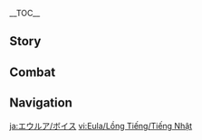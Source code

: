 {{CharacterTabs}}
{{LanguageTabs}}
__TOC__
==Story==
{{VO/Story
|character           = Eula
|language            = ja
|name                = エウルア

|vo_01_01_title      = 初めまして…
|vo_01_01_subtitle   = Hello
|vo_01_01_file       = VO_{language}{character} Hello.ogg
|vo_01_01_tx         = 西風騎士団遊撃小隊隊長、「波花騎士」エウルア・ローレンスよ…そう、ローレンス。私は罪人の末裔、いずれ騎士団を裏切る者。今、彼らへの復讐の計画を立てている最中なの。
|vo_01_01_rm         = Sepyurosu Kishi-dan Yuugeki Shoutai-taichou, "Namibana Kishi" Eurua Roorensu yo... Sou, Roorensu. Watashi wa zainin no matsuei, izure Kishi-dan wo uragiru mono. Ima, karera he no fukushuu no keikaku wo tatete iru saichuu-na no.
|vo_02_01_title      = 世間話・騎士の仕来たり
|vo_02_01_subtitle   = Chat: Etiquette
|vo_02_01_file       = VO_{language}{character} Chat - Etiquette.ogg
|vo_02_01_tx         = 騎士と貴族の仕来たりは似ているわ。ただ、騎士は小難しいところが簡略化されているの。
|vo_02_01_rm         = Kishi to kizoku no shikitari wa nite iru wa. Tada, kishi wa komuzukashii tokoro ga kanryakuka sarete iru no.
|vo_02_02_title      = 世間話・剣技
|vo_02_02_subtitle   = Chat: Bladework
|vo_02_02_file       = VO_{language}{character} Chat - Bladework.ogg
|vo_02_02_tx         = 私と西風剣術について学びたい？一人前になった君に復讐するのも、悪くないわね。
|vo_02_02_rm         = Watashi to Sepyurosu Kenjutsu ni tsuite manabitai? Ichininmae ni natta kimi ni fukushuu suru no mo, warukunai wa ne.
|vo_02_03_title      = 世間話・貴族の仕来たり
|vo_02_03_subtitle   = Chat: Rules
|vo_02_03_file       = VO_{language}{character} Chat - Rules.ogg
|vo_02_03_tx         = 貴族たちの古い仕来たりなんて…聞き流してちょうだい。いつか私みたいに、何百条もの仕来たりを暗記させられても、本気にしてなくていいから。
|vo_02_03_rm         = Kizoku-tachi no furui shikitari nante... Kikinagashite choudai. Itsuka watashi mitai ni, nanbyakujou mono shikitari wo anki saserarete mo, honki ni shite nakute ii kara.
|vo_03_01_title      = 雨の日…
|vo_03_01_subtitle   = When It Rains
|vo_03_01_file       = VO_{language}{character} When It Rains.ogg
|vo_03_01_tx         = 早く傘の下に入りなさい！君が病気になって体を壊したら、復讐する相手がいなくなっちゃうじゃない。
|vo_03_01_rm         = Hayaku kasa no shita ni hairinasai! Kimi ga byouki ni natte karada wo kowashitara, fukushuu suru aite ga inaku nacchau ja nai.
|vo_03_02_title      = 雷の日…
|vo_03_02_subtitle   = When Thunder Strikes
|vo_03_02_file       = VO_{language}{character} When Thunder Strikes.ogg
|vo_03_02_tx         = 厄介な天気ね。雷の音は感知能力に影響を与えるわ。
|vo_03_02_rm         = Yakkai-na tenki ne. Kaminari no oto wa kanchi nouryoku ni eikyou wo ataeru wa.
|vo_03_03_title      = 晴れの日…
|vo_03_03_subtitle   = When the Sun Is Out
|vo_03_03_file       = VO_{language}{character} When the Sun Is Out.ogg
|vo_03_03_tx         = 良い眺めね！高い所に登れば、敵の位置が一目瞭然だわ。
|vo_03_03_rm         = Ii nagame ne! Takai tokoro ni noboreba, teki no ichi ga ichimoku ryouzen da wa.
|vo_04_01_title      = おはよう…
|vo_04_01_subtitle   = Good Morning
|vo_04_01_file       = VO_{language}{character} Good Morning.ogg
|vo_04_01_tx         = 起きなさい！日の出前の2時間は、徹夜した哨兵が一番疲れている時間帯よ、絶好のチャンスなんだから！
|vo_04_01_rm         = Okinasai! Hi no demae no nijikan wa, tetsuya shita shouhei ga ichiban tsukarete iru jikantai yo, zekkou no chansu nan da kara!
|vo_04_02_title      = こんにちは…
|vo_04_02_subtitle   = Good Afternoon
|vo_04_02_file       = VO_{language}{character} Good Afternoon.ogg
|vo_04_02_tx         = 眠くなったところを襲われないためにも、お昼は穀物よりも肉類ね。
|vo_04_02_rm         = Nemuku natta tokoro wo osowarenai tame ni mo, ohiru wa kokumotsu yori mo nikurui ne.
|vo_04_03_title      = こんばんは…
|vo_04_03_subtitle   = Good Evening
|vo_04_03_file       = VO_{language}{character} Good Evening.ogg
|vo_04_03_tx         = 「柔らかな風と共に、夜を過ごさんことを」…旧貴族の挨拶の中では珍しく耳障りのいい言葉よ。
|vo_04_03_rm         = "Yawaraka-na kaze to tomo ni, yoru wo sugosan koto wo"... Kyuu kizoku no aisatsu no nakade wa mezurashiku mimizawari no ii kotoba yo.
|vo_04_04_title      = おやすみ…
|vo_04_04_subtitle   = Good Night
|vo_04_04_file       = VO_{language}{character} Good Night.ogg
|vo_04_04_tx         = 骨笛の子守唄が聞きたい？永遠に目が覚めなくなるけど…こういう復讐の仕方はつまらないわ。
|vo_04_04_rm         = Honefue no komoriuta ga kikitai? Eien ni me ga samenaku naru kedo... kou iu fukushuu no shikata wa tsumaranai wa.
|vo_05_01_title      = エウルア自身について・騎士
|vo_05_01_subtitle   = About {character}: The Knights
|vo_05_01_file       = VO_{language}{character} About {character} - The Knights.ogg
|vo_05_01_tx         = 敵の内部に潜入すれば、簡単に復讐ができるでしょ？だから騎士団に入ったの。
|vo_05_01_rm         = Teki no naibu ni sennyuu sureba, kantan ni fukushuu ga dekiru desho? Da kara Kishi-dan ni haitta no.
|vo_05_02_title      = エウルア自身について・態度
|vo_05_02_subtitle   = About {character}: Bearing
|vo_05_02_file       = VO_{language}{character} About {character} - Bearing.ogg
|vo_05_02_tx         = 西風騎士団に入ったからには、基本の職務くらい全うするわ。じゃないと、毎日ダラダラと過ごしている人以下になっちゃうじゃない。たとえ罪人でも、そんな恥はかけないわ！
|vo_05_02_rm         = Sepyurosu Kishi-dan ni haitta kara ni wa, kihon no shokumu kurai mattou suru wa. Ja nai to, mainichi daradara to sugoshite iru hito ijou ni nacchau ja nai. Tatoe zainin de mo, sonna haji wa kakenai wa!
|vo_05_03_title      = エウルア自身について・遊撃
|vo_05_03_subtitle   = About {character}: Scout
|vo_05_03_file       = VO_{language}{character} About {character} - Scout.ogg
|vo_05_03_tx         = 遊撃騎士の役目は、自由に攻撃を仕掛けたり、敵の側面から攻撃して牽制したりすること。ルールが少なくて、私にぴったり！
|vo_05_03_rm         = Yuugeki Kishi no yakume wa, jiyuu ni kougeki wo shikaketari, teki no sokumen kara kougeki shite kensei shitari suru koto. Ruuru ga sukunakute, watashi ni pittari!
|vo_05_04_title      = エウルア自身について・舞踊
|vo_05_04_subtitle   = About {character}: Dance
|vo_05_04_friendship = 4
|vo_05_04_file       = VO_{language}{character} About {character} - Dance.ogg
|vo_05_04_tx         = ローレンス家の伝統は、なにもすべてが無駄という訳ではないの。少なくとも「祭礼の舞」は、純潔と高貴で私の心を落ち着かせ、数々の慰めをくれた…この何年もの間、私はそれを忘れず、すべてのステップを体に刻み込んだ…だから、私だけの「西風剣術」を学びたいのなら、まずはこの舞から始めないといけないってことよ！
|vo_05_04_rm         = Roorensu-ke no dentou wa, nani mo subete ga muda to iu wake de wa nai no. Sukunaku to mo "Sairei no Mai" wa, junketsu to kouki de watashi no kokoro wo ochitsukase, kazukazu no nagusame wo kureta... Kono nannen mo no aida, watashi wa sore wo wasurezu, subete no suteppu wo karada ni kizamiko nda... Da kara, watashi dake no "Sepyurosu Kenjutsu" wo manabitai no nara, mazu wa kono mai kara hajimenai to ikenai tte koto yo!
|vo_06_01_title      = 共通性について…
|vo_06_01_subtitle   = About Us: Commonality
|vo_06_01_file       = VO_{language}{character} About Us - Commonality.ogg
|vo_06_01_tx         = 私たちって、実は少し似ていると思わない？<br>ほら、モンドからすれば二人とも「外来者」でしょ。ただ、君は私と違って皆に歓迎されているけど、私はいつも警戒されて、敵意を向けられる…
|vo_06_01_rm         = Watashi-tachi tte, jitsu wa sukoshi nite iru to omowanai?<br>Hora, Mondo kara sureba futaritomo "gairaisha" desho. Tada, kimi wa watashi to chigatte minna ni kangei sarete iru kedo, watashi wa itsumo keikai sarete, tekii wo mukerareru...
|vo_06_02_title      = 復讐について…
|vo_06_02_subtitle   = About Us: Feud
|vo_06_02_friendship = 6
|vo_06_02_file       = VO_{language}{character} About Us - Feud.ogg
|vo_06_02_tx         = 君と私はこれからも因縁深いかたき同士になっていくと思う。面倒だから、いつの日かまとめて清算しない？10年後か、20年後か…安心して、私がちゃんと覚えておくから。でもそれまで、無事でいてよね。
|vo_06_02_rm         = Kimi to watashi wa kore kara mo innen-bukai kataki doushi ni natte iku to omou. Mendou da kara, itsu no hi ka matomete seisan shinai? Juunengo ka, nijuunengo ka... Anshin shite, watashi ga chanto oboete oku kara. De mo sore made, buji de ite yo ne.
|vo_07_01_title      = 「神の目」について…
|vo_07_01_subtitle   = About the [[Vision]]
|vo_07_01_friendship = 4
|vo_07_01_file       = VO_{language}{character} About the Vision.ogg
|vo_07_01_tx         = 「罪人の末裔」、この称号は決していいものじゃない。だから、私自身のやり方で復讐を続けないと、そこから脱出することはできないの。そして、復讐するためには力が必要、「神の目」を手に入れたのも、必然だったというわけね。
|vo_07_01_rm         = "Zainin no matsuei", kono shougo wa kesshite ii mono ja nai. Da kara, watashi jishin no yarikata de fukushuu wo tsudzukenai to, soko kara dasshutsu suru koto wa dekinai no. Soshite, fukushuu suru tame ni wa chikara ga hitsuyou, "Kami no Me" wo te ni ireta no mo, hitsuzen datta to iu wake ne.
|vo_07_02_title      = シェアしたいこと・骨笛
|vo_07_02_subtitle   = Something to Share: Bone Whistle
|vo_07_02_friendship = 4
|vo_07_02_file       = VO_{language}{character} Something to Share - Bone Whistle.ogg
|vo_07_02_tx         = 私の骨笛には色んな音色があるの。敵を惑わせることもできて、とても実用的でね。よくこれを使って波の音を奏でているから、「波花騎士」の称号もこれが由来ってわけ。でも、骨笛が璃月のものだということは誰も気にしていないみたい。それもそのはずよね、モンドから忌み嫌われている罪人が、人々に忘れ去られた璃月人の教えを受けていることなんて、誰も探究する気が起きないもの…
|vo_07_02_rm         = Watashi no honefue ni wa ironna neiro ga aru no. Teki wo madowaseru koto mo dekite, totemo jitsuyouteki de ne. Yoku kore wo tsukatte nami no oto wo kanadete iru kara, "Namibana Kishi" no shougou mo kore ga yurai tte wake. De mo, honefue ga Riiywe no mono da to iu koto wa dare mo ki ni shite inai mitai. Sore mo sono hazu yo ne, Mondo kara imikirawarete iru zainin ga, hitobito ni wasuresarareta Riiywe-jin no oshie wo ukete iru koto nante, dare mo tankyuu suru ki ga okinai mono...
|vo_07_03_title      = シェアしたいこと・酒の飲み方
|vo_07_03_subtitle   = Something To Share: Wine-Tasting
|vo_07_03_friendship = 4
|vo_07_03_file       = VO_{language}{character} Something to Share - Wine-Tasting.ogg
|vo_07_03_tx         = 本来はね、熟成した蒲公英酒には銀の盃を使うべきなの。12分間冷ました後に氷を入れて、氷の6分目のところにお酒がくるように調整する。でもそんな面倒な事、私は御免だわ。
|vo_07_03_rm         = Honrai wa ne, jukusei shita Dandiraion-shu ni wa gin no sakazuki wo tsukau beki na no. Juuni-funkan samashita ato ni koori wo irete, koori no roku-bunme no tokoro ni o-sake ga kuru you ni chousei suru. De mo sonna mendou-na koto, watashi wa gomen da wa.
|vo_07_04_title      = 興味のあること…
|vo_07_04_subtitle   = Interesting Things
|vo_07_04_file       = VO_{language}{character} Interesting Things.ogg
|vo_07_04_tx         = 霧氷花よ。その花から作られる粉末は、骨笛の音色をより透き通るようにする効果があるの。どうして霧氷花は数が少ないのかしら…
|vo_07_04_rm         = Muhyou-bana yo. Sono hana kara tsukurareru funmatsu wa, honefue no neiro wo yori sukitooru you ni suru kouka ga aru no. Doushite Muhyou-bana wa kazu ga sukunai no ka shira...
|vo_08_01_title      = アンバーについて…
|vo_08_01_subtitle   = About [[Amber]]
|vo_08_01_friendship = 4
|vo_08_01_file       = VO_{language}{character} About Amber.ogg
|vo_08_01_tx         = アンバーはいつも自分勝手なのよ。私が騎士団に入った日も、私の宿舎を掃除してくれたり、私を連れて色んな所に見学に行ったり…まるで私が妹に世話をされている姉みたいで。そんなのみっともないじゃない！この恨み、全部覚えておくから！
|vo_08_01_rm         = Anbaa wa itsumo jibun katte-na no yo. Watashi ga Kishidan ni haitta hi mo, watashi no shukusha wo souji shite kuretari, watashi wo tsurete ironna tokoro ni kengaku ni ittari... Maru de watashi ga imouto ni sewa wo sarete iru imouto mitai de. Sonna no mitto mo nai ja nai! Kono urami, zenbu oboete oku kara!
|vo_08_02_title      = ジンについて…
|vo_08_02_subtitle   = About [[Jean]]
|vo_08_02_friendship = 4
|vo_08_02_file       = VO_{language}{character} About Jean.ogg
|vo_08_02_tx         = 代理団長か、彼女と私の一族は宿敵同士なの。でも彼女は、仕事とプライベートを分けられる人で、私の実力を認めている。私を騎士団に誘って、チャンスもたくさんくれた。だから彼女への復讐には、見苦しくない敗北を与えようと考えているわ。
|vo_08_02_rm         = Dairi Danchou ka, kanojo to watashi no ichizoku wa shukuteki doushi na no. De mo kanojo wa, shigoto to puraibeeto wo wakerareru hito de, watashi no jitsuryoku wo mitomete iru. Watashi wo Kishi-dan ni sasotte, chansu mo takusan kureta. Da kara kanojo he no fukushuu ni wa, migurushikunai haiboku wo ataeyou to kangaete iru wa.
|vo_08_03_title      = リサについて…
|vo_08_03_subtitle   = About [[Lisa]]
|vo_08_03_friendship = 4
|vo_08_03_file       = VO_{language}{character} About Lisa.ogg
|vo_08_03_tx         = 面倒な女、彼女の頭脳には何千…いえ、何万冊もの本が詰まっている。彼女はローレンス家の悪しき歴史を、日付まではっきりと暗記しているわ。彼女なら、あの人の行方が分かるかもしれないけど、そんなことを頼むのは気が引けるわね…
|vo_08_03_rm         = Mendou-na onna, kanojo no zunou ni wa nanzen... Ie, nanmansatsu mo no hon ga tsumatte iru. Kanojo wa Roorensu-ke no ashiki rekishi wo, hidzuke made hakkiri to anki shite iru wa. Kanojo nara, ano hito no yukue ga wakaru ka mo shirenai kedo, sonna koto wo tanomu no wa ki ga hikeru wa ne...
|vo_08_04_title      = バーバラについて…
|vo_08_04_subtitle   = About [[Barbara]]
|vo_08_04_friendship = 4
|vo_08_04_file       = VO_{language}{character} About Barbara.ogg
|vo_08_04_tx         = 一体どんな秘訣があれば、あんなに人から好かれるのかしら。もし彼女から何か学べたら…いや、やっぱりなし。「アイドル」と「罪人の末裔」なんて、どう考えても噛み合わないもの。
|vo_08_04_rm         = Ittai donna hiketsu ga areba, anna ni hito kara sukareru no kashira. Moshi kanojo kara nani ka manabetara... Iya, yappari nashi. "Aidoru" to "zainin no matsuei" nante, dou kangaete mo kamiawanai mono.
|vo_08_05_title      = ファルカについて…
|vo_08_05_subtitle   = About [[Varka]]
|vo_08_05_friendship = 4
|vo_08_05_file       = VO_{language}{character} About Varka.ogg
|vo_08_05_tx         = 大団長、チッ…彼はとても真っ直ぐな性格をしていて、つまらないことや噂も気にしない。まっ、典型的な良い人ではあるわ。彼とは一度剣を交わしたことがあるけど、引き分けに終わった。あの気楽な表情におちゃらけた態度、きっと手を抜いていたんだわ…私を軽く見ていたのよ！この恨み、絶対に忘れないわ！
|vo_08_05_rm         = Dai-danchou, chi'... Kare wa totemo massugu-na seikaku wo shite ite, tsumaranai koto ya uwasa mo ki ni shinai. Ma', tenkeiteki-na ii hito de wa aru wa. Kare to wa ichido ken wo kawashita koto ga aru kedo, hikiwake ni owatta. Ano kiraku-na hyoujou ni ocharaketa taido, kitto te wo nuite itanda wa... Watashi wo karuku mite ita no yo! Kono urami, zettai ni wasurenai wa!
|vo_08_06_title      = ウェンティについて…
|vo_08_06_subtitle   = About [[Venti]]
|vo_08_06_friendship = 4
|vo_08_06_file       = VO_{language}{character} About Venti.ogg
|vo_08_06_tx         = あの吟遊詩人が歌っているのを聞いたことがあるわ。ローレンス家のことを今まで聞いたこともないような口調で面白おかしく語っていた。私ですら笑いを堪えきれなかったの…この恨み、絶対に忘れない！
|vo_08_06_rm         = Ano gin'yuu shijin ga utatte iru no wo kiita koto ga aru wa. Roorensu-ke no koto wo ima made kiita koto mo nai you-na kuchou de omoshiro okashiku katatte ita. Watashi de suru warai wo koraekirenakatta no... Kono urami, zettai ni wasurenai!
|vo_08_07_title      = レザーについて…
|vo_08_07_subtitle   = About [[Razor]]
|vo_08_07_friendship = 4
|vo_08_07_file       = VO_{language}{character} About Razor.ogg
|vo_08_07_tx         = 礼儀にこだわる必要もなく、他人の目も気にせず、一族の責任なんてものもない…彼の生き方は、楽でいいと思う。
|vo_08_07_rm         = Reigi ni kodawaru hitsuyou mo naku, tanin no me mo ki ni sezu, ichizoku no sekinin nante mono mo nai... Kare no ikikata wa, raku de ii to omou.
|vo_08_08_title      = スクロースについて…
|vo_08_08_subtitle   = About [[Sucrose]]
|vo_08_08_friendship = 4
|vo_08_08_file       = VO_{language}{character} About Sucrose.ogg
|vo_08_08_tx         = あの錬金術師…前にアビス教団の拠点に潜入できる装置をくれたことがあるの。でも結局爆発しちゃって、その場で13体ものヒルチャール暴徒に囲まれたわ…後から彼女に落とし前をつけに行ったんだけど、申し訳なさそうに慌てていたし、壁にはずらりと並んだ失敗記録も貼ってあって…何も言えなかった。まあ体が汚れてみっともなかっただけで、傷を負わなかったからいいけど。
|vo_08_08_rm         = Ano renkinjutsushi... Mae ni Abisu Kyoudan no kyoten ni sennyuu dekiru souchi wo kureta koto ga aru no. De mo kekkyoku bakuhatsu shichatte, sono ba de juusantai mo no Hiruchaaru Bouto ni kakomareta wa... Ato kara kanojo ni otoshimae wo tsuke ni ittan da kedo, moushiwake nasasou ni awatete ita shi, kabe ni wa zurari to naranda shippai kiroku mo hatte atte... Nani mo ienakatta. Maa karada ga yogorete mitto mo nakatta dake de, kizu wo owanakatta kara ii kedo.
|vo_08_09_title      = ディルックについて…
|vo_08_09_subtitle   = About [[Diluc]]
|vo_08_09_friendship = 4
|vo_08_09_file       = VO_{language}{character} About Diluc.ogg
|vo_08_09_tx         = 私には気が合わない人が騎士団に何人かいる、そして彼も騎士団のことが気に食わない。理論上、私たちは同じ立場にいる。でも彼のそっけない感じ、なんだか代理団長よりも面倒な人みたい。私は関わり合いたくないわ。
|vo_08_09_rm         = Watashi ni wa ki ga awanai hito ga Kishi-dan ni nannin ka iru, soshite kare mo Kishi-dan no koto ga ki ni kuwanai. Rironjou, watashi-tachi wa onaji tachiba ni iru. De mo kare no sokkenai kanji, nandaka Dairi Danchou yori mo mendou-na hito mitai. Watashi wa kakawari aitakunai wa.
|vo_08_10_title      = ディオナについて…
|vo_08_10_subtitle   = About [[Diona]]
|vo_08_10_friendship = 4
|vo_08_10_file       = VO_{language}{character} About Diona.ogg
|vo_08_10_tx         = 彼女のこと？不思議なバーテンダーよね、この私と気が合うなんて。彼女はモンドの酒造業を潰すためにバーで働いていて、私は騎士団に復讐するために騎士団にいる。こんな奇妙な縁があるのね…
|vo_08_10_rm         = Kanojo no koto? Fushigi-na baatendaa yo ne, kono watashi to ki ga au nante. Kanojo wa Mondo no shuzougyou wo tsubusu tame ni baa de hataraite ite, watashi wa Kishi-dan ni fukushuu suru tame ni Kishi-dan ni iru. Konna kimyou-na en ga aru no ne...
|vo_08_11_title      = 煙緋について・出会い
|vo_08_11_subtitle   = About [[Yanfei]]: Encounter
|vo_08_11_friendship = 4
|vo_08_11_file       = VO_{language}{character} About Yanfei - Encounter.ogg
|vo_08_11_tx         = 話せば長くなるけど…ある日、アビス教団の危険物を追跡していたら、たまたま彼女を救出したの。当時、教団の危険物は一般の貨物を装って、ドーンマンポートから璃月港まで運ばれていた。彼女はその商船の顧問を担当していて、貨物に問題があることに気付いて、独自に調査していたらしいけど、結局危険な状態に陥ってしまった。私たちの到着があと数分遅れていたら、大変なことになっていたわね。
|vo_08_11_rm         = Hanaseba nagaku naru kedo... Aru hi, Abisu Kyoudan no kikenbutsu wo tsuiseki shite itara, tamatama kanojo wo kyuushutsu shita no. Touji, Kyoudan no kikenbutsu wa ippan no kamotsu wo yosootte, Doonman Pooto kara Riiywe-kou made hakobarete ita. Kanojo wa sono shousen no komon wo tantou shite ite, kamotsu ni mondai ga aru koto ni kidzuite, dokuji ni chousa shite itarashii kedo, kekkyoku kiken-na joutai ni ochiitte shimatta. Watashi-tachi no touchaku ga ato suufun okurete itara, taihen-na koto ni natte ita wa ne.
|vo_08_12_title      = 煙緋について・見解
|vo_08_12_subtitle   = About Yanfei: Assessment
|vo_08_12_friendship = 4
|vo_08_12_file       = VO_{language}{character} About Yanfei - Assessment.ogg
|vo_08_12_tx         = それ以来ずっと連絡を取っているの。彼女の賢いところ、結構好きなのよ。規則を大切にはしているけど、融通も利いてね、騎士団の人たちも彼女から学んだらいいのに…それに彼女なら、私が探しているあの人を見つけられるかも…私への恩返しとしてね。
|vo_08_12_rm         = Sore irai zutto renraku wo totte iru no. Kanojo no kashikoi tokoro, kekkou suki na no yo. Kisoku wo taisetsu ni wa shite iru kedo, yuuzuu mo kiite ne, Kishi-dan no hito-tachi mo kanojo kara manandara ii no ni... Sore ni kanojo nara, watashi ga sagashite iru ano hito wo mitsukerareru ka mo... Watashi he no ongaeshi toshite ne.
|vo_08_13_title      = ミカについて・交流
|vo_08_13_friendship = 4
|vo_08_13_subtitle   = About [[Mika]]: Communication
|vo_08_13_file       = VO_{language}{character} About Mika - Communication.ogg
|vo_08_13_tx         = ミカが遊撃小隊に配属された時、彼も他と同じように何日もしないで辞めていくものだと思っていたわ。けれど、彼は何も言わずに任務を完璧にこなした。それどころか、使い走りの任務をすべて自分から引き受け、他の人とコミュニケーションが必要になることは、私の代わりにしてくれたの…ふんっ、どうしてみんな私の世話をしたがるのよ。まったく、いったい誰から学んだのかしら…
|vo_08_13_rm         = 
|vo_08_14_title      = ミカについて・帰還
|vo_08_14_friendship = 4
|vo_08_14_subtitle   = About Mika: Returning
|vo_08_14_file       = VO_{language}{character} About Mika - Returning.ogg
|vo_08_14_tx         = 今回ミカが遠征隊から戻ってきたけど、性格に変化はなかったわ。でも、実力のほうは格段に増していた。どうやら大団長はきちんとみんなを鍛えていたようね…ん？彼自身もそれに気付いていない？それは彼が鈍いからでしょ…それか、謙虚なのよ。私の小隊の一員なんだから、成長したことなんて一目でわかったわ。
|vo_08_14_rm         = 
|vo_09_01_title      = エウルアを知る・1
|vo_09_01_subtitle   = More About {character}: I
|vo_09_01_file       = VO_{language}{character} More About {character} - 01.ogg
|vo_09_01_tx         = 罪人の経歴なんて、知っても得しないわよ？どうせ何をやったって敵視されるし、危険人物と見なされてしまう。これでも今は大分ましになったのよ、騎士団に入っていなかった頃は、鹿狩りもモンドショップも私に物を売ってくれなかった。だから、野外で狩りをしては、食料を自分で調達していたの。
|vo_09_01_rm         = Zainin no keireki nante, shitte mo tokushinai wa yo? Douse nani wo yatta tte tekishi sarerushi, kikenjinbutsu wo minasarete shimau. Kore de mo ima wa daibu mashi ni natta no yo, Kishi-dan ni haitte inakatta koro wa, Shika-gari mo Mondo Shoppu mo watashi ni mono wo utte kurenakatta. Da kara, yagai de kari wo shite wa, shokuryou wo jibun de choutatsu shite ita no.
|vo_09_02_title      = エウルアを知る・2
|vo_09_02_subtitle   = More About {character}: II
|vo_09_02_friendship = 3
|vo_09_02_file       = VO_{language}{character} More About {character} - 02.ogg
|vo_09_02_tx         = 腰を低くして、謙虚でいれば許されるかもしれないって、そう人から勧められたけど、それって「罪人」になったことがないから言えるのよ。「罪人」は簡単に許される存在じゃない。だったら、正々堂々と正面から復讐した方が格好がつくでしょ。私が負けたら、きちんと言うことを聞く。逆に私が勝ったら、私の要求を満たしてもらう…例えば、うん、ちゃんと物を売ってくれるとか。
|vo_09_02_rm         = Koshi wo hikuku shite, kenkyo de ireba yurusareru ka mo shirenai tte, sou hito kara susumerareta kedo, sore tte "zainin" ni natta koto ga nai kara ieru no yo. "Zainin" wa kantan ni yurusareru sonzai ja nai. Dattara, seiseidoudou to shoumen kara fukushuu shita hou ga kakkou ga tsuku desho. Watashi ga maketara, kichin to iu koto wo kiku. Gyaku ni watashi ga kattara, watashi no youkyuu wo mitashite morau... Tatoeba, un, chanto mono wo utte kureru to ka.
|vo_09_03_title      = エウルアを知る・3
|vo_09_03_subtitle   = More About {character}: III
|vo_09_03_friendship = 4
|vo_09_03_file       = VO_{language}{character} More About {character} - 03.ogg
|vo_09_03_tx         = 西風騎士団は結構まともね、少なくとも個人の「身分」よりも「才能」を重視するもの。<br>過去に何度か騎士団の精鋭たちと勝負をしたことがあるんだけど、実力でねじ伏せたわ。そしたら、入団の誘いが来たというわけ。騎士団で仕事ができれば、復讐も簡単にできるし、生活も改善される、こんないいことってないでしょ？
|vo_09_03_rm         = Sepyurosu Kishi-dan wa kekkou matomo ne, sukunaku to mo kojin no "mibun" yori mo "sainou" wo juushi suru mono.<br>Kako ni nando ka Kishi-dan no seiei-tachi to shoubu wo shita koto ga aru nda kedo, jitsuryoku de nejifuseta wa. Soshitara, nyuudan no sasoi ga kita to iu wake. Kishi-dan de shigoto ga dekireba, fukushuu mo kantan ni dekiru shi, seikatsu mo kaizen sareru, konna ii koto tte nai desho?
|vo_09_04_title      = エウルアを知る・4
|vo_09_04_subtitle   = More About {character}: IV
|vo_09_04_friendship = 5
|vo_09_04_file       = VO_{language}{character} More About {character} - 04.ogg
|vo_09_04_tx         = ローレンス家は没落してから汚名を背負うことになったの。それまでは栄光に満ち溢れていたけど、そんなことは皆忘れてしまったかのよう。大団長からは、騎士として上手くやっているし、ローレンス家の栄光を取り戻すとまではいかなくても、偏見に対し正面から立ち向かえているって言われたわ。この言い方、結構私好みなのよね。
|vo_09_04_rm         = Roorensu-ke wa botsuraku shite kara omei wo seou koto ni natta no. Sore made wa eikou ni michiafurete ita kedo, sonna koto wa minna wasurete shimatta ka no you. Dai-danchou kara wa, shigoto toshite umaku yatte iru shi, Roorensu-ke no eikou wo torimodosu to made wa ikanakute mo, henken ni taishi shoumen kara tachimukaete iru tte iwareta wa. Kono iikata, kekkou watashi-gonomi na no yo ne.
|vo_09_05_title      = エウルアを知る・5
|vo_09_05_subtitle   = More About {character}: V
|vo_09_05_friendship = 6
|vo_09_05_file       = VO_{language}{character} More About {character} - 05.ogg
|vo_09_05_tx         = もし一族の人がまだそんなことに捉われていて、モンドに手を出そうとしているのなら…彼らとローレンス家の名は、この私が直々に抹殺する&mdash;&mdash;これが私が唯一行いたいと思う、「一族の役目」かな。そのあとは、適当に苗字を変えるわ。そうだ、君が付けてもいいわよ！
|vo_09_05_rm         = Moshi ichizoku no hito ga mada sonna koto ni torawarete ite, Mondo ni te wo dasou to shite iru no nara... Karera to Roorensu-ke no na wa, kono watashi ga jikijiki ni massatsu suru{{lmdash}} Kore ga watashi ga yuiitsu okonaitai to omou, "ichizoku no yakume" ka na. Sono ato wa, tekitou ni myouji wo kaeru wa. Sou da, kimi ga tsukete mo ii wa yo!
|vo_10_01_title      = エウルアの趣味…
|vo_10_01_subtitle   = {character}'s Hobbies
|vo_10_01_file       = VO_{language}{character} Hobbies.ogg
|vo_10_01_tx         = 涼しくなるようなことが好きね。キンキンに冷えたお酒とかドリンクを飲んだり、峡谷の峠に座って風にあたったり、ドラゴンスパインの湖に飛び込んで浸かったり。湖のそばを歩いていたら、私に氷水の中に引きずり込まれる、なんてこともあるかもね。
|vo_10_01_rm         = Suzushiku naru you-na koto ga suki ne. Kinkin ni hieta o-sake to ka dorinku wo nondari, kyoukoku no touge ni suwatte kaze ni atattari, Doragonsupain no mizuumi ni tobikonde tsukattari. Mizuumi no soba wo aruite itara, watashi ni koorimizu no naka ni hikizurikomareru, nante koto mo aru ka mo ne.
|vo_10_02_title      = エウルアの悩み…
|vo_10_02_subtitle   = {character}'s Troubles
|vo_10_02_file       = VO_{language}{character} Troubles.ogg
|vo_10_02_tx         = 酒場の客が多くて、相席をする時かな。ローレンス家の人だと知った途端、威張ってくる人や挑発する人、意地悪をする人があちこちからやってくるの。もう、そんなんじゃお酒も飲めなくなるじゃない。
|vo_10_02_rm         = Sakaba no kyaku ga ookute, aiseki wo suru toki ka na. Roorensu-ke no hito da to shitta totan, ibatte kuru hito ya chouhatsu suru hito, ijiwaru wo suru hito ga achikochi kara yatte kuru no. Mou, sonnan ja o-sake mo nomenaku naru ja nai.
|vo_10_03_title      = 好きな食べ物…
|vo_10_03_subtitle   = Favorite Food
|vo_10_03_file       = VO_{language}{character} Favorite Food.ogg
|vo_10_03_tx         = 手作りのお菓子を作るのが好きよ。と言っても甘いものじゃなくて、トマトアスピック入りエッグロールを冷やしたものね。冷えたラズベリーのミントカクテルにとても合うの。でもやっぱり、私のお菓子を食べて笑顔になってくれることが一番嬉しいかな。
|vo_10_03_rm         = Tedzukuri no okashi wo tsukuru no ga suki yo. To itte mo amai mono ja nakute, Tomato Asupikku-iri Eggu Rooru wo hiyashita mono ne. Hieta Razuberii no Minto Kakuteiru ni totemo au no. De mo yappari, watashi no okashi wo tabete egao ni natte kureru koto ga ichiban ureshii ka na.
|vo_10_04_title      = 嫌いな食べ物…
|vo_10_04_subtitle   = Least Favorite Food
|vo_10_04_file       = VO_{language}{character} Least Favorite Food.ogg
|vo_10_04_tx         = 濃厚なスープは受け付けないわ。重い口当たりと、満腹感があるから運動と戦闘に影響が出るし、持ち運ぶのも面倒。私の天敵ね！
|vo_10_04_rm         = Noukou-na suupu wa uketsukenai wa. Omoi kuchiatari to, manpukukan ga aru kara undou to sentou ni eikyou ga deru shi, mochihakobu no mo mendou. Watashi no tenteki ne!

<!-- Receiving a Gift -->
|vo_11_01_title      = 贈り物を受け取る・1
|vo_11_01_subtitle   = Receiving a Gift: I
|vo_11_01_file       = VO_{language}{character} Receiving a Gift - 01.ogg
|vo_11_01_tx         = へぇ？これって私への挑戦かしら。受けて立つわ。
|vo_11_01_rm         = Hee? Kore tte watashi he no chousen ka shira. Uketetatsu wa.
|vo_11_02_title      = 贈り物を受け取る・2
|vo_11_02_subtitle   = Receiving a Gift: II
|vo_11_02_file       = VO_{language}{character} Receiving a Gift - 02.ogg
|vo_11_02_tx         = まあまあね…君も食べてみたら？
|vo_11_02_rm         = Maamaa ne... Kimi mo tabete mitara?
|vo_11_03_title      = 贈り物を受け取る・3
|vo_11_03_subtitle   = Receiving a Gift: III
|vo_11_03_file       = VO_{language}{character} Receiving a Gift - 03.ogg
|vo_11_03_tx         = まったく君って人は…私への復讐かしら？
|vo_11_03_rm         = Mattaku kimi tte hito wa... Watashi he no fukushuu ka shira?
|vo_12_01_title      = 誕生日…
|vo_12_01_subtitle   = Birthday
|vo_12_01_file       = VO_{language}{character} Birthday.ogg
|vo_12_01_tx         = 今日は記念すべき日ね。君の成長は年齢だけに限らない。特製の骨笛を君にあげるわ、私の吹き方を学んでちょうだい。私が君に復讐する時が来たら、その骨笛を吹いてね。そうしたら私を足止めできて、時間稼ぎにもなるし、面白くなると思うわ。
|vo_12_01_rm         = Kyou wa kinen subeki hi ne. Kimi no seichou wa nenrei dake ni kagiranai. Tokusei no honefue wo kimi ni ageru wa, watashi no fukikata wo manande choudai. Watashi ga kimi ni fukushuu suru toki ga kitara, sono honefue wo fuite ne. Sou shitara watashi wo ashidome dekite, jikankasegi ni mo narushi, omoshiroku naru to omou wa.
|vo_13_01_title      = 突破した感想・起
|vo_13_01_subtitle   = Feelings About Ascension: Intro
|vo_13_01_ascension  = 1
|vo_13_01_file       = VO_{language}{character} Feelings About Ascension -  01.ogg
|vo_13_01_tx         = 戦闘スキルが大幅に向上したわね…でも、まだ満足してはいけない。騎士団には非常に勤勉な人がたくさんいる。彼らを倒して復讐を果たしたいのなら、よりもっと前に進まないと！
|vo_13_01_rm         = Sentou sukiru ga oohaba ni koujou shita wa ne... De mo, mada manzoku shite wa ikenai. Kishidan ni wa hijou ni kinben-na hito ga takusan iru. Karera wo taoshite fukushuu wo hatashitai no nara, yori motto mae ni susumanai to!
|vo_13_02_title      = 突破した感想・承
|vo_13_02_subtitle   = Feelings About Ascension: Building Up
|vo_13_02_ascension  = 2
|vo_13_02_file       = VO_{language}{character} Feelings About Ascension -  02.ogg
|vo_13_02_tx         = 中々悪くないわね。今の私の実力なら、代理団長にも勝てる気がする！
|vo_13_02_rm         = Nakanaka warukunai wa ne. Ima no watashi no jitsuryoku nara, Dairi Danchou ni mo kateru ki ga suru!
|vo_13_03_title      = 突破した感想・転
|vo_13_03_subtitle   = Feelings About Ascension: Climax
|vo_13_03_ascension  = 4
|vo_13_03_file       = VO_{language}{character} Feelings About Ascension -  03.ogg
|vo_13_03_tx         = おかしいわ…君と一緒にいると、力の成長がとても速い…どうやら君とかたき同士になったのは幸運なことらしいね、これからもついていくわ…
|vo_13_03_rm         = Okashii wa... Kimi to issho ni iru to, chikara no seichou ga totemo hayai... Dou yara kimi to kataki doushi ni natta no wa kouun-na koto rashii ne, kore kara mo tsuite iku wa...
|vo_13_04_title      = 突破した感想・結
|vo_13_04_subtitle   = Feelings About Ascension: Conclusion
|vo_13_04_ascension  = 6
|vo_13_04_file       = VO_{language}{character} Feelings About Ascension -  04.ogg
|vo_13_04_tx         = よし！この堅氷の力はもうコントロールできる。代理団長どころか、大団長ですら私を止められないわ！さっそく計画を立てて、進撃開始よ。西風騎士団を倒した後は、君だからね。逃がさないから、おとなしく私のそばにいて、すべてを見届けなさい。
|vo_13_04_rm         = Yoshi! Kono kenpyou no chikara wa mou kontorooru dekiru. Dairi Danchou dokoro ka, Dai-danchou de sura watashi wo tomerarenai wa! Sassoku keikaku wo tatete, shingeki kaishi yo. Sepyurosu Kishi-dan wo taoshita ato wa, kimi da kara ne. Nigasanai kara, otonashiku watashi no soba ni ite, subete wo mitodokenasai.
|vo_13_04_tl         = 
}}

==Combat==
{{Combat VO
|character           = Eula
|language            = ja
|skill_1_tx          = 喚きなさい。
|skill_1_rm          = Wamekinasai.
|skill_2_tx          = 結霜せよ。
|skill_2_rm          = Kessou seyo.
|skill_3_tx          = 粉々よ。
|skill_3_rm          = Konagona yo.
|skill_4_tx          = ''(Hold)'' ジャッジメント！
|skill_4_rm          = Jajjimento!
|skill_5_tx          = ''(Hold)'' 砕け散れ！
|skill_5_rm          = Kudakechire!
|skill_6_tx          = ''(Hold)'' 目には目を。
|skill_6_rm          = Me ni wa me wo.
|burst_1_tx          = 氷浪のように唸れ&mdash;&mdash;
|burst_1_rm          = Hyourou no you ni unare{{lmdash}}
|burst_2_tx          = 霜降の怨！
|burst_2_rm          = Soukou no on!
|burst_3_tx          = 堅氷、怨を絶つ！
|burst_3_rm          = Kenpyou, on wo tatsu!
|sprint-s_1_tx       = 早く。
|sprint-s_1_rm       = Hayaku.
|sprint-s_2_file     = Sprint Start 02, Sprint Start 03
|glider_1_tx         = 視界が開けたわね。
|glider_1_rm         = Shikai ga hiraketa wa ne.
|glider_2_file       = Deploying Wind Glider 02, Deploying Wind Glider 03
|chest_1_tx          = 新たな発見ね。
|chest_1_rm          = Arata-na hakken ne.
|chest_2_tx          = だいたい役に立ちそうね。
|chest_2_rm          = Daitai yaku ni tachisou ne.
|chest_3_tx          = 罪人にも幸運な時ってあるのね…
|chest_3_rm          = Zainin ni mo kou'un-na toki tte aru no ne...
|low-hp_1_tx         = 不利な状況ね…
|low-hp_1_rm         = Furi-na joukyou ne...
|low-hp_2_tx         = 迎え撃つわ…
|low-hp_2_rm         = Mukaeutsu wa...
|low-hp_3_tx         = やるわね。
|low-hp_3_rm         = Yaru wa ne.

<!-- Ally at Low HP -->
|ally-low-hp_1_tx    = 私に任せなさい！
|ally-low-hp_1_rm    = Watashi ni makasenasai!
|ally-low-hp_2_tx    = 距離を取りなさい！
|ally-low-hp_2_rm    = Kyori wo torinasai!

|fallen_1_tx         = 情けない最後ね…
|fallen_1_rm         = Nasakenai saigo ne...
|fallen_2_tx         = まだ…やれる…
|fallen_2_rm         = Mada... Yareru...
|fallen_3_tx         = これが、罪人の末路…
|fallen_3_rm         = Kore ga, zainin no matsuro...
|hit-l_1_file        = Light Hit Taken 01, Light Hit Taken 02, Light Hit Taken 03, Light Hit Taken 04, Light Hit Taken 05, Light Hit Taken 06
|hit-h_1_tx          = 中々。
|hit-h_1_rm          = Nakanaka.
|hit-h_2_tx          = やるね。
|hit-h_2_rm          = Yaru ne.
|hit-h_3_file        = Heavy Hit Taken 03, Heavy Hit Taken 04, Heavy Hit Taken 05, Heavy Hit Taken 06
|join_1_tx           = 遊撃騎士、行動に移る。
|join_1_rm           = Yuugeki Kishi, koudou ni utsuru.
|join_2_tx           = 先鋒は私が。
|join_2_rm           = Senpou wa watashi ga.
|join_3_tx           = 計画は立てたの？
|join_3_rm           = Keikaku wa tateta no?
|atk-l_1_file        = Light Attack 01, Light Attack 02, Light Attack 03, Light Attack 04, Light Attack 05, Light Attack 06
|atk-m_1_file        = Mid Attack 01, Mid Attack 02, Mid Attack 03
|atk-h_1_file        = Heavy Attack 01, Heavy Attack 02, Heavy Attack 03
|climb_1_file        = Climbing 01, Climbing 02, Climbing 03, Climbing 04, Climbing 05
|climb-b_1_file      = Climbing Breath 01, Climbing Breath 02, Climbing Breath 03
|jump_1_file         = Jumping 01, Jumping 02, Jumping 03, Jumping 04, Jumping 05
}}
<!--
Copy paste the following line in any section that does not have any voice files, change the X for the section's title:
'''Eula does not feature any XXXXXXXX Voice-Overs'''
-->

==Navigation==
{{Character Navbox|VO-JA}}

[[ja:エウルア/ボイス]]
[[vi:Eula/Lồng Tiếng/Tiếng Nhật]]